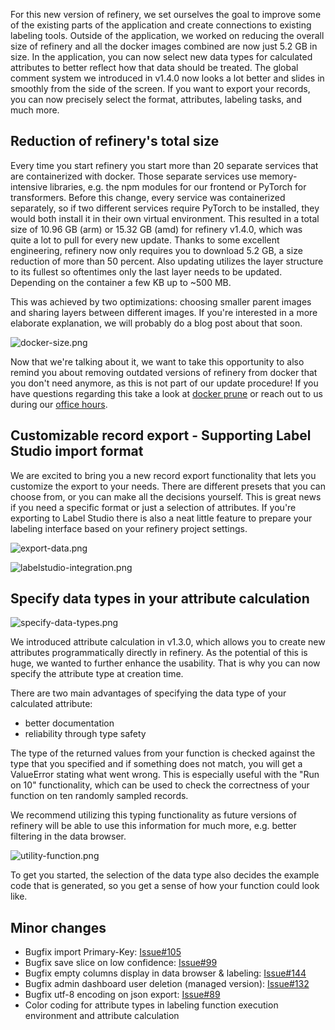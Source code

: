 For this new version of refinery, we set ourselves the goal to improve some of the existing parts of the application and create connections to existing labeling tools. Outside of the application, we worked on reducing the overall size of refinery and all the docker images combined are now just 5.2 GB in size. In the application, you can now select new data types for calculated attributes to better reflect how that data should be treated. The global comment system we introduced in v1.4.0 now looks a lot better and slides in smoothly from the side of the screen. If you want to export your records, you can now precisely select the format, attributes, labeling tasks, and much more.

## Reduction of refinery's total size

Every time you start refinery you start more than 20 separate services that are containerized with docker. Those separate services use memory-intensive libraries, e.g. the npm modules for our frontend or PyTorch for transformers. Before this change, every service was containerized separately, so if two different services require PyTorch to be installed, they would both install it in their own virtual environment. This resulted in a total size of 10.96 GB (arm) or 15.32 GB (amd) for refinery v1.4.0, which was quite a lot to pull for every new update. Thanks to some excellent engineering, refinery now only requires you to download 5.2 GB, a size reduction of more than 50 percent. Also updating utilizes the layer structure to its fullest so oftentimes only the last layer needs to be updated. Depending on the container a few KB up to ~500 MB.

This was achieved by two optimizations: choosing smaller parent images and sharing layers between different images. If you're interested in a more elaborate explanation, we will probably do a blog post about that soon.

![](http://kern-assets.s3-website.eu-central-1.amazonaws.com/website/changelog/v1_5_0/docker-size.png 'docker-size.png')

Now that we're talking about it, we want to take this opportunity to also remind you about removing outdated versions of refinery from docker that you don't need anymore, as this is not part of our update procedure! If you have questions regarding this take a look at [docker prune](https://docs.docker.com/engine/reference/commandline/image_prune/) or reach out to us during our [office hours](https://www.linkedin.com/posts/kern-ai_refinery-officehours-community-activity-6991015101625442304-QPpO).

## Customizable record export - Supporting Label Studio import format

We are excited to bring you a new record export functionality that lets you customize the export to your needs. There are different presets that you can choose from, or you can make all the decisions yourself. This is great news if you need a specific format or just a selection of attributes. If you're exporting to Label Studio there is also a neat little feature to prepare your labeling interface based on your refinery project settings.

![](http://kern-assets.s3-website.eu-central-1.amazonaws.com/website/changelog/v1_5_0/export-data.png 'export-data.png')

![](http://kern-assets.s3-website.eu-central-1.amazonaws.com/website/changelog/v1_5_0/labelstudio-integration.png 'labelstudio-integration.png')

## Specify data types in your attribute calculation

![](http://kern-assets.s3-website.eu-central-1.amazonaws.com/website/changelog/v1_5_0/specify-data-types.png 'specify-data-types.png')

We introduced attribute calculation in v1.3.0, which allows you to create new attributes programmatically directly in refinery. As the potential of this is huge, we wanted to further enhance the usability. That is why you can now specify the attribute type at creation time.

There are two main advantages of specifying the data type of your calculated attribute:

- better documentation
- reliability through type safety

The type of the returned values from your function is checked against the type that you specified and if something does not match, you will get a ValueError stating what went wrong. This is especially useful with the "Run on 10" functionality, which can be used to check the correctness of your function on ten randomly sampled records.

We recommend utilizing this typing functionality as future versions of refinery will be able to use this information for much more, e.g. better filtering in the data browser.

![](http://kern-assets.s3-website.eu-central-1.amazonaws.com/website/changelog/v1_5_0/utility-function.png 'utility-function.png')

To get you started, the selection of the data type also decides the example code that is generated, so you get a sense of how your function could look like.

## Minor changes

- Bugfix import Primary-Key: [Issue#105](https://github.com/code-kern-ai/refinery/issues/105)
- Bugfix save slice on low confidence: [Issue#99](https://github.com/code-kern-ai/refinery/issues/99)
- Bugfix empty columns display in data browser & labeling: [Issue#144](https://github.com/code-kern-ai/refinery/issues/144)
- Bugfix admin dashboard user deletion (managed version): [Issue#132](https://github.com/code-kern-ai/refinery/issues/132)
- Bugfix utf-8 encoding on json export: [Issue#89](https://github.com/code-kern-ai/refinery/issues/89)
- Color coding for attribute types in labeling function execution environment and attribute calculation
